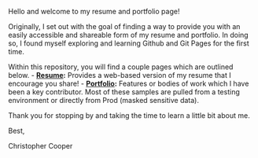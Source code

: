 
Hello and welcome to my resume and portfolio page! 

Originally, I set out with the goal of finding a way to provide you with an easily accessible and shareable form of my resume and portfolio.  In doing so, I found myself exploring and learning Github and Git Pages for the first time.

Within this repository, you will find a couple pages which are outlined below.
- **[Resume](https://chrisc88.github.io/Resume):** Provides a web-based version of my resume that I encourage you share!
- **[Portfolio](https://chrisc88.github.io/Portfolio):** Features or bodies of work which I have been a key contributor. Most of these samples are pulled from a testing environment or directly from Prod (masked sensitive data).

Thank you for stopping by and taking the time to learn a little bit about me.  

Best,

Christopher Cooper

